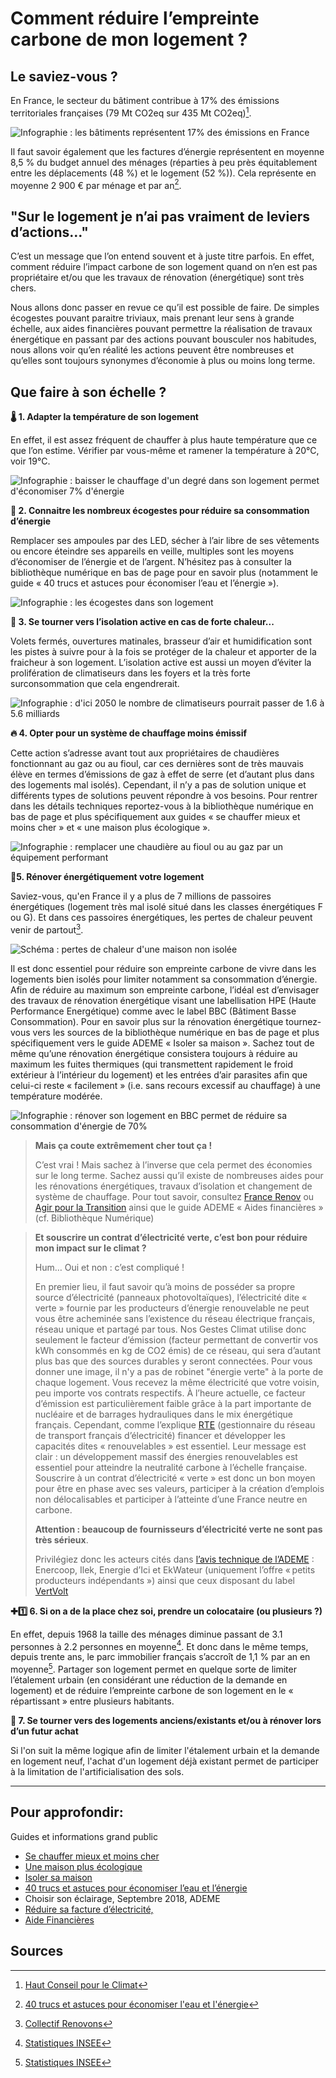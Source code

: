 # **Comment réduire l’empreinte carbone de mon logement ?**

## Le saviez-vous ?

En France, le secteur du bâtiment contribue à 17% des émissions territoriales françaises (79 Mt CO2eq sur 435 Mt CO2eq)[^1].

![Infographie : les bâtiments représentent 17% des émissions en France](/images/actions/HCC_emissions_secteur_logement.PNG)

Il faut savoir également que les factures d’énergie représentent en moyenne 8,5 % du budget annuel des ménages (réparties à peu près équitablement entre les déplacements (48 %) et le logement (52 %)). Cela représente en moyenne 2 900 € par ménage et par an[^2].

## "Sur le logement je n’ai pas vraiment de leviers d’actions…"

C’est un message que l’on entend souvent et à juste titre parfois. En effet, comment réduire l’impact carbone de son logement quand on n’en est pas propriétaire et/ou que les travaux de rénovation (énergétique) sont très chers.

Nous allons donc passer en revue ce qu’il est possible de faire. De simples écogestes pouvant paraitre triviaux, mais prenant leur sens à grande échelle, aux aides financières pouvant permettre la réalisation de travaux énergétique en passant par des actions pouvant bousculer nos habitudes, nous allons voir qu’en réalité les actions peuvent être nombreuses et qu’elles sont toujours synonymes d’économie à plus ou moins long terme.

## Que faire à son échelle ?

**🌡 1. Adapter la température de son logement**

En effet, il est assez fréquent de chauffer à plus haute température que ce que l’on estime. Vérifier par vous-même et ramener la température à 20°C, voir 19°C.

![Infographie : baisser le chauffage d'un degré dans son logement permet d'économiser 7% d'énergie](/images/actions/Chiffres-cles_limiter_temperature_logement.png)

**🧐 2. Connaitre les nombreux écogestes pour réduire sa consommation d’énergie**

Remplacer ses ampoules par des LED, sécher à l’air libre de ses vêtements ou encore éteindre ses appareils en veille, multiples sont les moyens d’économiser de l’énergie et de l’argent. N’hésitez pas à consulter la bibliothèque numérique en bas de page pour en savoir plus (notamment le guide « 40 trucs et astuces pour économiser l’eau et l’énergie »).

![Infographie : les écogestes dans son logement](/images/actions/Chiffres-cles_Consommation-elec-logement.png)

**🥵 3. Se tourner vers l’isolation active en cas de forte chaleur...**

Volets fermés, ouvertures matinales, brasseur d’air et humidification sont les pistes à suivre pour à la fois se protéger de la chaleur et apporter de la fraicheur à son logement. L’isolation active est aussi un moyen d’éviter la prolifération de climatiseurs dans les foyers et la très forte surconsommation que cela engendrerait.

![Infographie : d'ici 2050 le nombre de climatiseurs pourrait passer de 1.6 à 5.6 milliards](/images/actions/Chiffres-cles_Climatisation-passive.png)

**🔥 4. Opter pour un système de chauffage moins émissif**

Cette action s’adresse avant tout aux propriétaires de chaudières fonctionnant au gaz ou au fioul, car ces dernières sont de très mauvais élève en termes d’émissions de gaz à effet de serre (et d’autant plus dans des logements mal isolés). Cependant, il n’y a pas de solution unique et différents types de solutions peuvent répondre à vos besoins. Pour rentrer dans les détails techniques reportez-vous à la bibliothèque numérique en bas de page et plus spécifiquement aux guides « se chauffer mieux et moins cher » et « une maison plus écologique ».

![Infographie : remplacer une chaudière au fioul ou au gaz par un équipement performant](/images/actions/Chiffres-cles_Changement-chaudiere.png)

**🔨5. Rénover énergétiquement votre logement**

Saviez-vous, qu'en France il y a plus de 7 millions de passoires énergétiques (logement très mal isolé situé dans les classes énergétiques F ou G). Et dans ces passoires énergétiques, les pertes de chaleur peuvent venir de partout[^3].

![Schéma : pertes de chaleur d'une maison non isolée](/images/actions/Pertes_chaleur.PNG)

Il est donc essentiel pour réduire son empreinte carbone de vivre dans les logements bien isolés pour limiter notamment sa consommation d’énergie. Afin de réduire au maximum son empreinte carbone, l’idéal est d’envisager des travaux de rénovation énergétique visant une labellisation HPE (Haute Performance Energétique) comme avec le label BBC (Bâtiment Basse Consommation). Pour en savoir plus sur la rénovation énergétique tournez-vous vers les sources de la bibliothèque numérique en bas de page et plus spécifiquement vers le guide ADEME « Isoler sa maison ». Sachez tout de même qu’une rénovation énergétique consistera toujours à réduire au maximum les fuites thermiques (qui transmettent rapidement le froid extérieur à l’intérieur du logement) et les entrées d’air parasites afin que celui-ci reste « facilement » (i.e. sans recours excessif au chauffage) à une température modérée.

![Infographie : rénover son logement en BBC permet de réduire sa consommation d'énergie de 70%](/images/actions/Chiffres-cles_renovation_energetique_bati_v2.png)

> **Mais ça coute extrêmement cher tout ça !**
>
> C’est vrai ! Mais sachez à l’inverse que cela permet des économies sur le long terme. Sachez aussi qu’il existe de nombreuses aides pour les rénovations énergétiques, travaux d’isolation et changement de système de chauffage. Pour tout savoir, consultez [France Renov](https://france-renov.gouv.fr/fr/trouver-un-conseiller) ou [Agir pour la Transition](https://agirpourlatransition.ademe.fr/particuliers/finances/aides-a-renovation) ainsi que le guide ADEME « Aides financières » (cf. Bibliothèque Numérique)

> **Et souscrire un contrat d’électricité verte, c’est bon pour réduire mon impact sur le climat ?**
>
> Hum… Oui et non : c’est compliqué !
>
> En premier lieu, il faut savoir qu’à moins de posséder sa propre source d’électricité (panneaux photovoltaïques), l’électricité dite « verte » fournie par les producteurs d’énergie renouvelable ne peut vous être acheminée sans l’existence du réseau électrique français, réseau unique et partagé par tous. Nos Gestes Climat utilise donc seulement le facteur d’émission (facteur permettant de convertir vos kWh consommés en kg de CO2 émis) de ce réseau, qui sera d’autant plus bas que des sources durables y seront connectées. Pour vous donner une image, il n'y a pas de robinet "énergie verte" à la porte de chaque logement. Vous recevez la même électricité que votre voisin, peu importe vos contrats respectifs.
> À l’heure actuelle, ce facteur d’émission est particulièrement faible grâce à la part importante de nucléaire et de barrages hydrauliques dans le mix énergétique français. Cependant, comme l’explique [RTE](https://assets.rte-france.com/prod/public/2021-12/Futurs-Energetiques-2050-principaux-resultats.pdf) (gestionnaire du réseau de transport français d’électricité) financer et développer les capacités dites « renouvelables » est essentiel. Leur message est clair : un développement massif des énergies renouvelables est essentiel pour atteindre la neutralité carbone à l’échelle française. Souscrire à un contrat d’électricité « verte » est donc un bon moyen pour être en phase avec ses valeurs, participer à la création d’emplois non délocalisables et participer à l’atteinte d’une France neutre en carbone.
>
> **Attention : beaucoup de fournisseurs d’électricité verte ne sont pas très sérieux**.
>
> Privilégiez donc les acteurs cités dans [l’avis technique de l’ADEME](https://librairie.ademe.fr/energies-renouvelables-reseaux-et-stockage/1035-offres-d-electricite-verte.html) : Enercoop, Ilek, Energie d’Ici et EkWateur (uniquement l’offre « petits producteurs indépendants ») ainsi que ceux disposant du
> label [VertVolt](https://agirpourlatransition.ademe.fr/particuliers/vertvolt)

**✚1️⃣ 6. Si on a de la place chez soi, prendre un colocataire (ou plusieurs ?)**

En effet, depuis 1968 la taille des ménages diminue passant de 3.1 personnes à 2.2 personnes en moyenne[^4]. Et donc dans le même temps, depuis trente ans, le parc immobilier français s’accroît de 1,1 % par an en moyenne[^5]. Partager son logement permet en quelque sorte de limiter l’étalement urbain (en considérant une réduction de la demande en logement) et de réduire l’empreinte carbone de son logement en le « répartissant » entre plusieurs habitants.

**🏰 7. Se tourner vers des logements anciens/existants et/ou à rénover lors d’un futur achat**

Si l'on suit la même logique afin de limiter l'étalement urbain et la demande en logement neuf, l'achat d'un logement déjà existant permet de participer à la limitation de l'artificialisation des sols.

---

## Pour approfondir:

Guides et informations grand public

- [Se chauffer mieux et moins cher](https://librairie.ademe.fr/cadic/2222/guide-pratique-chauffer-mieux-moins-cher.pdf?modal=false)
- [Une maison plus écologique](https://librairie.ademe.fr/urbanisme-et-batiment/1577-une-maison-plus-ecologique-9791029710353.html)
- [Isoler sa maison](https://librairie.ademe.fr/cadic/2047/guide-pratique-isoler-sa-maison.pdf?modal=false)
- [40 trucs et astuces pour économiser l’eau et l’énergie](https://librairie.ademe.fr/cadic/1001/guide-pratique-economiser-eau-energie.pdf?modal=false)
- Choisir son éclairage, Septembre 2018, ADEME
- [Réduire sa facture d’électricité,](https://librairie.ademe.fr/changement-climatique-et-energie/1966-reduire-sa-facture-d-electricite-9791029708275.html)
- [Aide Financières](https://librairie.ademe.fr/urbanisme-et-batiment/4108-aides-financieres-2021-9791029717048.html)

## Sources

[^1]: [Haut Conseil pour le Climat](https://www.hautconseilclimat.fr/wp-content/uploads/2021/09/HCC_Rapport_GP_2021_web-1.pdf)
[^2]: [40 trucs et astuces pour économiser l'eau et l'énergie](https://librairie.ademe.fr/cadic/1001/guide-pratique-economiser-eau-energie.pdf?modal=false)
[^3]: [Collectif Renovons](https://www.precarite-energie.org/wp-content/uploads/2019/07/2017-02-21---sce-nario-re-novons-.pdf)
[^4]: [Statistiques INSEE](https://www.insee.fr/fr/statistiques/2381486)
[^5]: [Statistiques INSEE](https://www.insee.fr/fr/statistiques/3620894)
